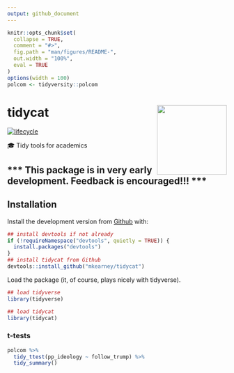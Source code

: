 ```yaml
---
output: github_document
---
```


<!-- README.md is generated from README.Rmd. Please edit that file -->

```r
knitr::opts_chunk$set(
  collapse = TRUE,
  comment = "#>",
  fig.path = "man/figures/README-",
  out.width = "100%",
  eval = TRUE
)
options(width = 100)
polcom <- tidyversity::polcom
```
# tidycat <img src="man/figures/logo.png" width="160px" align="right" /> 

[![lifecycle](https://img.shields.io/badge/lifecycle-experimental-orange.svg)](https://www.tidyverse.org/lifecycle/#experimental)

🎓 Tidy tools for academics


## \*\*\* This package is in very early development. Feedback is encouraged!!! \*\*\*

## Installation

<!-- You can install the released version of tidycat from [CRAN](https://CRAN.R-project.org) with:

``` r
install.packages("tidycat")
```
-->

Install the development version from [Github](https://github.com/mkearney/tidycat) with:

```r
## install devtools if not already
if (!requireNamespace("devtools", quietly = TRUE)) {
  install.packages("devtools")
}
## install tidycat from Github
devtools::install_github("mkearney/tidycat")
```

Load the package (it, of course, plays nicely with tidyverse).

```r
## load tidyverse
library(tidyverse)

## load tidycat
library(tidycat)
```

### t-tests

```r
polcom %>%
  tidy_ttest(pp_ideology ~ follow_trump) %>%
  tidy_summary()
```
